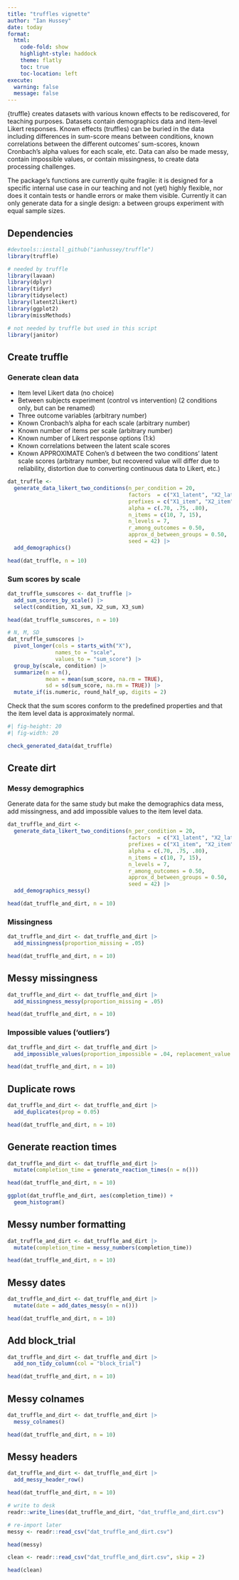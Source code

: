 ```yaml
---
title: "truffles vignette"
author: "Ian Hussey"
date: today
format:
  html:
    code-fold: show
    highlight-style: haddock
    theme: flatly
    toc: true
    toc-location: left
execute:
  warning: false
  message: false
---
```


{truffle} creates datasets with various known effects to be rediscovered, for teaching purposes. Datasets contain demographics data and item-level Likert responses. Known effects (truffles) can be buried in the data including differences in sum-score means between conditions, known correlations between the different outcomes' sum-scores, known Cronbach's alpha values for each scale, etc. Data can also be made messy, contain impossible values, or contain missingness, to create data processing challenges.

The package's functions are currently quite fragile: it is designed for a specific internal use case in our teaching and not (yet) highly flexible, nor does it contain tests or handle errors or make them visible. Currently it can only generate data for a single design: a between groups experiment with equal sample sizes.

## Dependencies

```r

#devtools::install_github("ianhussey/truffle")
library(truffle)

# needed by truffle
library(lavaan)
library(dplyr)
library(tidyr)
library(tidyselect)
library(latent2likert)
library(ggplot2)
library(missMethods)

# not needed by truffle but used in this script
library(janitor)

```

## Create truffle

### Generate clean data

- Item level Likert data (no choice)
- Between subjects experiment (control vs intervention) (2 conditions only, but can be renamed)
- Three outcome variables (arbitrary number)
- Known Cronbach's alpha for each scale (arbitrary number)
- Known number of items per scale (arbitrary number)
- Known number of Likert response options (1:k)
- Known correlations between the latent scale scores
- Known APPROXIMATE Cohen's d between the two conditions' latent scale scores (arbitrary number, but recovered value will differ due to reliability, distortion due to converting continuous data to Likert, etc.)

```r

dat_truffle <- 
  generate_data_likert_two_conditions(n_per_condition = 20,
                                      factors  = c("X1_latent", "X2_latent", "X3_latent"),
                                      prefixes = c("X1_item", "X2_item", "X3_item"),
                                      alpha = c(.70, .75, .80),
                                      n_items = c(10, 7, 15),
                                      n_levels = 7,
                                      r_among_outcomes = 0.50,
                                      approx_d_between_groups = 0.50,
                                      seed = 42) |>
  add_demographics() 

head(dat_truffle, n = 10)

```

### Sum scores by scale

```r

dat_truffle_sumscores <- dat_truffle |>
  add_sum_scores_by_scale() |>
  select(condition, X1_sum, X2_sum, X3_sum)

head(dat_truffle_sumscores, n = 10)

# N, M, SD
dat_truffle_sumscores |>
  pivot_longer(cols = starts_with("X"),
               names_to = "scale",
               values_to = "sum_score") |>
  group_by(scale, condition) |>
  summarize(n = n(),
            mean = mean(sum_score, na.rm = TRUE),
            sd = sd(sum_score, na.rm = TRUE)) |>
  mutate_if(is.numeric, round_half_up, digits = 2)

```

Check that the sum scores conform to the predefined properties and that the item level data is approximately normal.

```r
#| fig-height: 20
#| fig-width: 20

check_generated_data(dat_truffle)

```

## Create dirt

### Messy demographics

Generate data for the same study but make the demographics data mess, add missingness, and add impossible values to the item level data.

```r

dat_truffle_and_dirt <- 
  generate_data_likert_two_conditions(n_per_condition = 20,
                                      factors  = c("X1_latent", "X2_latent", "X3_latent"),
                                      prefixes = c("X1_item", "X2_item", "X3_item"),
                                      alpha = c(.70, .75, .80),
                                      n_items = c(10, 7, 15),
                                      n_levels = 7,
                                      r_among_outcomes = 0.50,
                                      approx_d_between_groups = 0.50,
                                      seed = 42) |>
  add_demographics_messy() 

head(dat_truffle_and_dirt, n = 10)

```

### Missingness

```r

dat_truffle_and_dirt <- dat_truffle_and_dirt |>
  add_missingness(proportion_missing = .05) 

head(dat_truffle_and_dirt, n = 10)

```

## Messy missingness

```r

dat_truffle_and_dirt <- dat_truffle_and_dirt |>
  add_missingness_messy(proportion_missing = .05)

head(dat_truffle_and_dirt, n = 10)

```

### Impossible values ('outliers')

```r

dat_truffle_and_dirt <- dat_truffle_and_dirt |>
  add_impossible_values(proportion_impossible = .04, replacement_value = 8)

head(dat_truffle_and_dirt, n = 10)

```

## Duplicate rows

```r

dat_truffle_and_dirt <- dat_truffle_and_dirt |>
  add_duplicates(prop = 0.05)

head(dat_truffle_and_dirt, n = 10)

```

## Generate reaction times

```r

dat_truffle_and_dirt <- dat_truffle_and_dirt |>
  mutate(completion_time = generate_reaction_times(n = n()))

head(dat_truffle_and_dirt, n = 10)

ggplot(dat_truffle_and_dirt, aes(completion_time)) +
  geom_histogram()

```

## Messy number formatting

```r

dat_truffle_and_dirt <- dat_truffle_and_dirt |>
  mutate(completion_time = messy_numbers(completion_time))

head(dat_truffle_and_dirt, n = 10)

```

## Messy dates

```r

dat_truffle_and_dirt <- dat_truffle_and_dirt |>
  mutate(date = add_dates_messy(n = n()))

head(dat_truffle_and_dirt, n = 10)

```

## Add block_trial

```r

dat_truffle_and_dirt <- dat_truffle_and_dirt |>
  add_non_tidy_column(col = "block_trial")

head(dat_truffle_and_dirt, n = 10)

```

## Messy colnames

```r

dat_truffle_and_dirt <- dat_truffle_and_dirt |>
  messy_colnames()

head(dat_truffle_and_dirt, n = 10)

```

## Messy headers

```r

dat_truffle_and_dirt <- dat_truffle_and_dirt |>
  add_messy_header_row()

head(dat_truffle_and_dirt, n = 10)

# write to desk
readr::write_lines(dat_truffle_and_dirt, "dat_truffle_and_dirt.csv")

# re-import later
messy <- readr::read_csv("dat_truffle_and_dirt.csv")

head(messy)

clean <- readr::read_csv("dat_truffle_and_dirt.csv", skip = 2)

head(clean)

```
